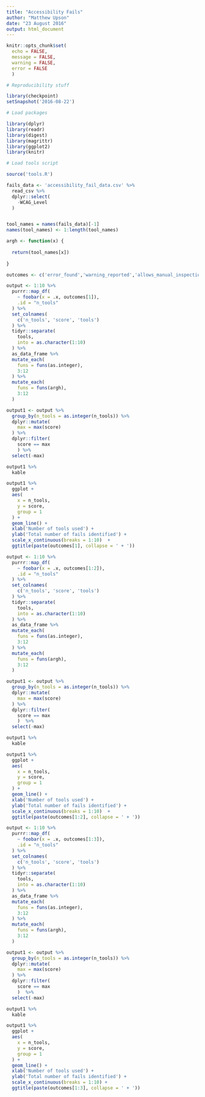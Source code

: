 ```yaml
---
title: "Accessibility Fails"
author: "Matthew Upson"
date: "23 August 2016"
output: html_document
---
```


```r
knitr::opts_chunk$set(
  echo = FALSE,
  message = FALSE,
  warning = FALSE,
  error = FALSE
  )

# Reproducibility stuff

library(checkpoint)
setSnapshot('2016-08-22')

# Load packages

library(dplyr)
library(readr)
library(digest)
library(magrittr)
library(ggplot2)
library(knitr)

# Load tools script

source('tools.R')
```

```r

fails_data <- 'accessibility_fail_data.csv' %>%
  read_csv %>%  
  dplyr::select(
    -WCAG_Level
  )


tool_names = names(fails_data)[-1]
names(tool_names) <- 1:length(tool_names)

argh <- function(x) {
  
  return(tool_names[x])
  
}

outcomes <- c('error_found','warning_reported','allows_manual_inspection')

```

```r

output <- 1:10 %>%
  purrr::map_df(
    ~ foobar(x = .x, outcomes[1]), 
    .id = "n_tools"
  ) %>%
  set_colnames(
    c('n_tools', 'score', 'tools')
  ) %>%
  tidyr::separate(
    tools,
    into = as.character(1:10)
  ) %>%
  as_data_frame %>%
  mutate_each(
    funs = funs(as.integer),
    3:12
  ) %>%
  mutate_each(
    funs = funs(argh),
    3:12
  )

output1 <- output %>%
  group_by(n_tools = as.integer(n_tools)) %>%
  dplyr::mutate(
    max = max(score)
  ) %>%
  dplyr::filter(
    score == max
    ) %>%
  select(-max)

output1 %>%
  kable

output1 %>%
  ggplot + 
  aes(
    x = n_tools,
    y = score,
    group = 1
  ) +
  geom_line() +
  xlab('Number of tools used') +
  ylab('Total number of fails identified') +
  scale_x_continuous(breaks = 1:10)  +
  ggtitle(paste(outcomes[1], collapse = ' + '))
```


```r

output <- 1:10 %>%
  purrr::map_df(
    ~ foobar(x = .x, outcomes[1:2]), 
    .id = "n_tools"
  ) %>%
  set_colnames(
    c('n_tools', 'score', 'tools')
  ) %>%
  tidyr::separate(
    tools,
    into = as.character(1:10)
  ) %>%
  as_data_frame %>%
  mutate_each(
    funs = funs(as.integer),
    3:12
  ) %>%
  mutate_each(
    funs = funs(argh),
    3:12
  )

output1 <- output %>%
  group_by(n_tools = as.integer(n_tools)) %>%
  dplyr::mutate(
    max = max(score)
  ) %>%
  dplyr::filter(
    score == max
    )  %>%
  select(-max)

output1 %>%
  kable

output1 %>%
  ggplot + 
  aes(
    x = n_tools,
    y = score,
    group = 1
  ) +
  geom_line() +
  xlab('Number of tools used') +
  ylab('Total number of fails identified') +
  scale_x_continuous(breaks = 1:10)  +
  ggtitle(paste(outcomes[1:2], collapse = ' + '))
```

```r

output <- 1:10 %>%
  purrr::map_df(
    ~ foobar(x = .x, outcomes[1:3]), 
    .id = "n_tools"
  ) %>%
  set_colnames(
    c('n_tools', 'score', 'tools')
  ) %>%
  tidyr::separate(
    tools,
    into = as.character(1:10)
  ) %>%
  as_data_frame %>%
  mutate_each(
    funs = funs(as.integer),
    3:12
  ) %>%
  mutate_each(
    funs = funs(argh),
    3:12
  )

output1 <- output %>%
  group_by(n_tools = as.integer(n_tools)) %>%
  dplyr::mutate(
    max = max(score)
  ) %>%
  dplyr::filter(
    score == max
    )  %>%
  select(-max)

output1 %>%
  kable

output1 %>%
  ggplot + 
  aes(
    x = n_tools,
    y = score,
    group = 1
  ) +
  geom_line() +
  xlab('Number of tools used') +
  ylab('Total number of fails identified') +
  scale_x_continuous(breaks = 1:10) +
  ggtitle(paste(outcomes[1:3], collapse = ' + '))
```